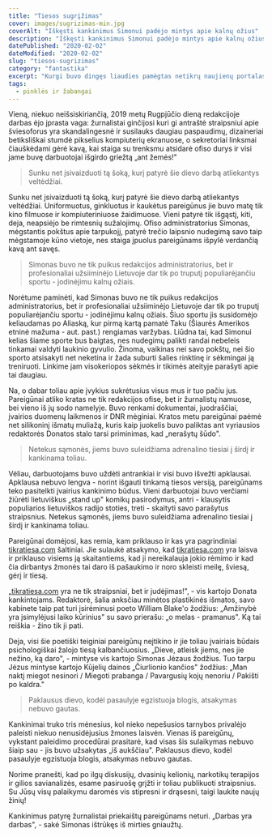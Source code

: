 ```yaml
---
title: "Tiesos sugrįžimas"
cover: images/sugrizimas-min.jpg
coverAlt: "Iškęsti kankinimus Simonui padėjo mintys apie kalnų ožius"
description: "Iškęsti kankinimus Simonui padėjo mintys apie kalnų ožius"
datePublished: "2020-02-02"
dateModified: "2020-02-02"
slug: "tiesos-sugrizimas"
category: "fantastika"
excerpt: "Kurgi buvo dingęs liaudies pamėgtas netikrų naujienų portalas “Tikra Tiesa”. "
tags:
  - pinklės ir žabangai
---
```


Vieną, niekuo neišsiskiriančią, 2019 metų Rugpjūčio dieną redakcijoje darbas ėjo įprasta vaga: žurnalistai ginčijosi kuri gi antraštė straipsniui apie šviesoforus yra skandalingesnė ir susilauks daugiau paspaudimų, dizaineriai betiksliškai stumdė pikselius kompiuterių ekranuose, o sekretoriai linksmai čiauškėdami gėrė kavą, kai staiga su trenksmu atsidarė ofiso durys ir visi jame buvę darbuotojai išgirdo griežtą „ant žemės!"

> Sunku net įsivaizduoti tą šoką, kurį patyrė šie dievo darbą atliekantys veltėdžiai.

Sunku net įsivaizduoti tą šoką, kurį patyrė šie dievo darbą atliekantys veltėdžiai. Uniformuotus, ginkluotus ir kaukėtus pareigūnus jie buvo matę tik kino filmuose ir kompiuteriniuose žaidimuose. Vieni patyrė tik išgąstį, kiti, deja, neapsiėjo be rimtesnių sužalojimų. Ofiso administratorius Simonas, mėgstantis pokštus apie tarpukojį, patyrė trečio laipsnio nudegimą savo taip mėgstamoje kūno vietoje, nes staiga įpuolus pareigūnams išpylė verdančią kavą ant savęs. 

> Simonas buvo ne tik puikus redakcijos administratorius, bet ir profesionaliai užsiiminėjo Lietuvoje dar tik po truputį populiarėjančiu sportu - jodinėjimu kalnų ožiais.

Norėtume paminėti, kad Simonas buvo ne tik puikus redakcijos administratorius, bet ir profesionaliai užsiiminėjo Lietuvoje dar tik po truputį populiarėjančiu sportu - jodinėjimu kalnų ožiais. Šiuo sportu jis susidomėjo keliaudamas po Aliaską, kur pirmą kartą pamatė Taku (Šiaurės Amerikos etninė mažuma - aut. past.) rengiamas varžybas. Liūdna tai, kad Simonui kelias šiame sporte bus baigtas, nes nudegimų palikti randai nebeleis tinkamai valdyti laukinio gyvulio. Žinoma, vaikinas nei savo pokštų, nei šio sporto atsisakyti net neketina ir žada suburti šalies rinktinę ir sėkmingai ją treniruoti. Linkime jam visokeriopos sėkmės ir tikimės ateityje parašyti apie tai daugiau.

Na, o dabar toliau apie įvykius sukrėtusius visus mus ir tuo pačiu jus. Pareigūnai atliko kratas ne tik redakcijos ofise, bet ir žurnalistų namuose, bei vieno iš jų sodo namelyje. Buvo renkami dokumentai, juodraščiai, įvairios duomenų laikmenos ir DNR mėginiai. Kratos metu pareigūnai paėmė net silikoninį išmatų muliažą, kuris kaip juokelis buvo paliktas ant vyriausios redaktorės Donatos stalo tarsi priminimas, kad „nerašytų šūdo". 

> Netekus sąmonės, jiems buvo suleidžiama adrenalino tiesiai į širdį ir kankinama toliau.

Vėliau, darbuotojams buvo uždėti antrankiai ir visi buvo išvežti apklausai. Apklausa nebuvo lengva - norint išgauti tinkamą tiesos versiją, pareigūnams teko pasitelkti įvairius kankinimo būdus. Vieni darbuotojai buvo verčiami žiūrėti lietuviškus „stand up" komikų pasirodymus, antri - klausytis populiarios lietuviškos radijo stoties, treti - skaityti savo parašytus straipsnius. Netekus sąmonės, jiems buvo suleidžiama adrenalino tiesiai į širdį ir kankinama toliau.

Pareigūnai domėjosi, kas remia, kam priklauso ir kas yra pagrindiniai [tikratiesa.com](http://tikratiesa.com) šaltiniai. Jie sulaukė atsakymo, kad [tikratiesa.com](http://tikratiesa.com) yra laisva ir priklauso visiems ją skaitantiems, kad ji nereikalauja jokio rėmimo ir kad čia dirbantys žmonės tai daro iš pašaukimo ir noro skleisti meilę, šviesą, gėrį ir tiesą.

„[tikratiesa.com](http://tikratiesa.com) yra ne tik straipsniai, bet ir judėjimas!", - vis kartojo Donata kankintojams. Redaktorė, šalia anksčiau minėtos plastikinės išmatos, savo kabinete taip pat turi įsirėminusi poeto William Blake'o žodžius: „Amžinybė yra įsimylėjusi laiko kūrinius" su savo prierašu: „o melas - pramanus". Ką tai reiškia - žino tik ji pati.

Deja, visi šie poetiški teiginiai pareigūnų neįtikino ir jie toliau įvairiais būdais psichologiškai žalojo tiesą kalbančiuosius. „Dieve, atleisk jiems, nes jie nežino, ką daro", - mintyse vis kartojo Simonas Jėzaus žodžius. Tuo tarpu Jėzus mintyse kartojo Kūjelių dainos „Čiurlionio kančios" žodžius: „Man naktį miegot nesinori / Miegoti prabanga / Pavargusių kojų nenoriu / Pakišti po kaldra."

> Paklausus dievo, kodėl pasaulyje egzistuoja blogis, atsakymas nebuvo gautas.

Kankinimai truko tris mėnesius, kol nieko nepešusios tarnybos privalėjo paleisti niekuo nenusidėjusius žmones laisvėn. Vienas iš pareigūnų, vykstant paleidimo procedūrai prasitarė, kad visas šis sulaikymas nebuvo šiaip sau - jis buvo užsakytas „iš aukščiau". Paklausus dievo, kodėl pasaulyje egzistuoja blogis, atsakymas nebuvo gautas.

Norime pranešti, kad po ilgų diskusijų, dvasinių kelionių, narkotikų terapijos ir gilios savianalizės, esame pasiruošę grįžti ir toliau publikuoti straipsnius. Su Jūsų visų palaikymu daromės vis stipresni ir drąsesni, taigi laukite naujų žinių!

Kankinimus patyrę žurnalistai priekaištų pareigūnams neturi. „Darbas yra darbas", - sakė Simonas ištrūkęs iš mirties gniaužtų.
